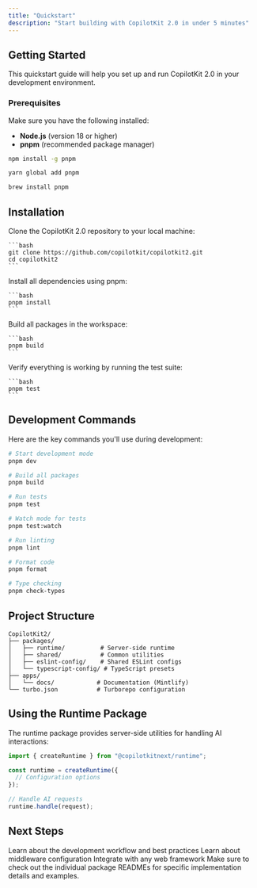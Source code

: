 ```yaml
---
title: "Quickstart"
description: "Start building with CopilotKit 2.0 in under 5 minutes"
---
```


## Getting Started

This quickstart guide will help you set up and run CopilotKit 2.0 in your development environment.

### Prerequisites

Make sure you have the following installed:

- **Node.js** (version 18 or higher)
- **pnpm** (recommended package manager)

<CodeGroup>

```bash npm
npm install -g pnpm
```

```bash yarn
yarn global add pnpm
```

```bash brew
brew install pnpm
```

</CodeGroup>

## Installation

<Steps>
  <Step title="Clone the Repository">
    Clone the CopilotKit 2.0 repository to your local machine:

    ```bash
    git clone https://github.com/copilotkit/copilotkit2.git
    cd copilotkit2
    ```

  </Step>
  
  <Step title="Install Dependencies">
    Install all dependencies using pnpm:

    ```bash
    pnpm install
    ```

  </Step>
  
  <Step title="Build the Project">
    Build all packages in the workspace:

    ```bash
    pnpm build
    ```

  </Step>
  
  <Step title="Run Tests">
    Verify everything is working by running the test suite:

    ```bash
    pnpm test
    ```

  </Step>
</Steps>

## Development Commands

Here are the key commands you'll use during development:

<CodeGroup>

```bash Development
# Start development mode
pnpm dev

# Build all packages
pnpm build

# Run tests
pnpm test

# Watch mode for tests
pnpm test:watch
```

```bash Linting & Formatting
# Run linting
pnpm lint

# Format code
pnpm format

# Type checking
pnpm check-types
```

</CodeGroup>

## Project Structure

```
CopilotKit2/
├── packages/
│   ├── runtime/          # Server-side runtime
│   ├── shared/           # Common utilities
│   ├── eslint-config/    # Shared ESLint configs
│   └── typescript-config/ # TypeScript presets
├── apps/
│   └── docs/            # Documentation (Mintlify)
└── turbo.json           # Turborepo configuration
```

## Using the Runtime Package

The runtime package provides server-side utilities for handling AI interactions:

```typescript
import { createRuntime } from "@copilotkitnext/runtime";

const runtime = createRuntime({
  // Configuration options
});

// Handle AI requests
runtime.handle(request);
```

## Next Steps

<CardGroup cols={2}>
  <Card title="Development Guide" icon="code" href="/development">
    Learn about the development workflow and best practices
  </Card>
  <Card title="Middleware" icon="shield" href="/essentials/middleware">
    Learn about middleware configuration
  </Card>
  <Card title="Endpoints" icon="server" href="/essentials/endpoints">
    Integrate with any web framework
  </Card>
</CardGroup>

<Note>
  Make sure to check out the individual package READMEs for specific
  implementation details and examples.
</Note>

